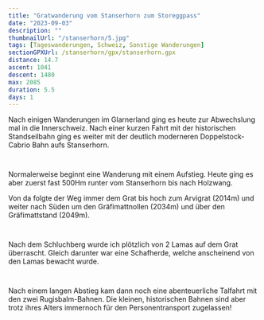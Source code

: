 ```yaml
---
title: "Gratwanderung vom Stanserhorn zum Storeggpass"
date: "2023-09-03"
description: ""
thumbnailUrl: "/stanserhorn/5.jpg"
tags: [Tageswanderungen, Schweiz, Sonstige Wanderungen]
sectionGPXUrl: /stanserhorn/gpx/stanserhorn.gpx
distance: 14.7
ascent: 1041
descent: 1480
max: 2085
duration: 5.5
days: 1
---
```


Nach einigen Wanderungen im Glarnerland ging es heute zur Abwechslung mal in die Innerschweiz. Nach einer kurzen Fahrt mit der historischen Standseilbahn ging es weiter mit der deutlich moderneren Doppelstock-Cabrio Bahn aufs Stanserhorn.

<Img
	imageUrl="/stanserhorn/1.jpg"
	description="Die historische Standseilbahn am Fusse des Stanserhorns."
/>

<Img
	imageUrl="/stanserhorn/2.jpg"
	description="Ungewohnte Perspektive vom oberen Stock der Doppelstock-Cabrio-Bahn"
/>

Normalerweise beginnt eine Wanderung mit einem Aufstieg. Heute ging es aber zuerst fast 500Hm runter vom Stanserhorn bis nach Holzwang.

Von da folgte der Weg immer dem Grat bis hoch zum Arvigrat (2014m) und weiter nach Süden um den Gräfimattnollen (2034m) und über den Gräfimattstand (2049m).

<Img
	imageUrl="/stanserhorn/3.jpg"
	description="Blick vom Arvigrat zurück zum Stanserhorn"
/>

<Img
	imageUrl="/stanserhorn/4.jpg"
	description="Aussicht vom Arvigrat nach Süden"
/>

Nach dem Schluchberg wurde ich plötzlich von 2 Lamas auf dem Grat überrascht. Gleich darunter war eine Schafherde, welche anscheinend von den Lamas bewacht wurde.

<Img imageUrl="/stanserhorn/5.jpg" description="Lamas auf dem Gipfel??" />

<Img
	imageUrl="/stanserhorn/6.jpg"
	description="Anscheinend werden Lamas neuerdings als Schafherden-Schutztiere eingesetzt..."
/>

Nach einem langen Abstieg kam dann noch eine abenteuerliche Talfahrt mit den zwei Rugisbalm-Bahnen. Die kleinen, historischen Bahnen sind aber trotz ihres Alters immernoch für den Personentransport zugelassen!

<Img
	imageUrl="/stanserhorn/7.jpg"
	description="Abenteuerliche Talfahrt mit der Rugisbalm-Bahn"
/>
